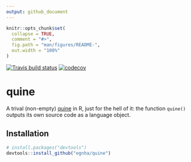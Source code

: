 ```yaml
---
output: github_document
---
```


<!-- README.md is generated from README.Rmd. Please edit that file -->

```r
knitr::opts_chunk$set(
  collapse = TRUE,
  comment = "#>",
  fig.path = "man/figures/README-",
  out.width = "100%"
)
```

[![Travis build status](https://travis-ci.org/egnha/quine.svg?branch=master)](https://travis-ci.org/egnha/quine)
[![codecov](https://codecov.io/gh/egnha/quine/branch/master/graph/badge.svg)](https://codecov.io/gh/egnha/quine)

# quine

A trival (non-empty) [quine](https://en.wikipedia.org/wiki/Quine_(computing)) in
R, just for the hell of it: the function `quine()` outputs its own source code
as a language object.

## Installation

```r
# install.packages("devtools")
devtools::install_github("egnha/quine")
```
